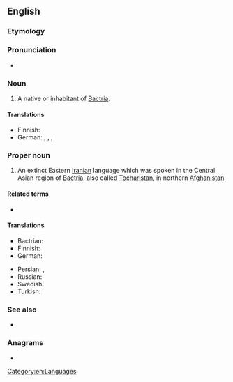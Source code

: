==English==
{{wikipedia}}

===Etymology===
{{suffix|en|Bactria|an}}

===Pronunciation===
* {{a|UK}} {{IPA|en|/ˈbæktɹɪən/}}

===Noun===
{{en-noun}}

# A native or inhabitant of [[Bactria]].

====Translations====
{{trans-top|a native or inhabitant of Bactria}}
* Finnish: {{t|fi|baktrialainen}}
* German: {{t|de|Baktrier|m}}, {{t|de|Baktrierin|f}}, {{t|de|Baktrer|m}}, {{t|de|Baktrerin|f}}
{{trans-mid}}
{{trans-bottom}}

===Proper noun===
{{en-proper noun}}

# An extinct Eastern [[Iranian]] language which was spoken in the Central Asian region of [[Bactria]], also called [[Tocharistan]], in northern [[Afghanistan]].

====Related terms====
* {{l|en|Bactrian camel}}

====Translations====
{{trans-top|language}}
* Bactrian: {{t|xbc|αριαο|sc=Grek}}
* Finnish: {{t|fi|baktria}}
* German: {{t|de|Baktrisch|n}}
{{trans-mid}}
* Persian: {{t+|fa|باختری}}, {{t|fa|بلخی|tr=balxi}}
* Russian: {{t+|ru|бактрийский}}
* Swedish: {{t|sv|baktriska|c}}
* Turkish: {{t|tr|Baktarça}}
{{trans-bottom}}

===See also===
* {{langcat|xbc}}

===Anagrams===
* {{anagrams|en|a=aabcinrt|Catbrain|anticrab}}

[[Category:en:Languages]]
